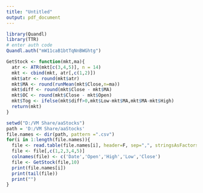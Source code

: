 ```yaml
---
title: "Untitled"
output: pdf_document
---
```



```r
library(Quandl)
library(TTR)
# enter auth code
Quandl.auth("mW11caB1btTqNnBWGhtg")

GetStock <- function(mkt,ma){
  atr <- ATR(mkt[c(3,4,5)], n = 14)
  mkt <- cbind(mkt, atr[,c(1,2)])
  mkt$atr <- round(mkt$atr)
  mkt$MA <- round(runMean(mkt$Close,n=ma))
  mkt$diff <- round(mkt$Close - mkt$MA)
  mkt$OC <- round(mkt$Close - mkt$Open)
  mkt$Tog <- ifelse(mkt$diff>0,mkt$Low-mkt$MA,mkt$MA-mkt$High)
  return(mkt)
}
```

```r
setwd("D:/VM Share/aaStocks")
path = 'D:/VM Share/aaStocks'
file.names <- dir(path, pattern =".csv")
for(i in 1:length(file.names)){
  file <- read.table(file.names[i], header=F, sep=",", stringsAsFactors=FALSE)
  file <- file[,c(1,2,3,4,5)]
  colnames(file) <- c('Date','Open','High','Low','Close')
  file <- GetStock(file,10)
  print(file.names[i])
  print(tail(file))
  print("")
}
```


